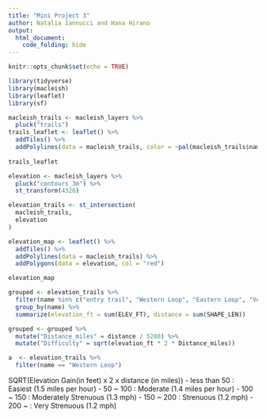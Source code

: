 ```yaml
---
title: "Mini Project 3"
author: Natalia Iannucci and Hana Hirano
output: 
  html_document:
    code_folding: hide
---
```


```r
knitr::opts_chunk$set(echo = TRUE)
```


```r
library(tidyverse)
library(macleish)
library(leaflet)
library(sf)

macleish_trails <- macleish_layers %>%
  pluck("trails")
trails_leaflet <- leaflet() %>%
  addTiles() %>%
  addPolylines(data = macleish_trails, color = ~pal(macleish_trails$name)) 
  
trails_leaflet
```

```r
elevation <- macleish_layers %>%
  pluck("contours_3m") %>%
  st_transform(4326)
```

```r
elevation_trails <- st_intersection(
  macleish_trails,
  elevation
) 

```

```r
elevation_map <- leaflet() %>%
  addTiles() %>%
  addPolylines(data = macleish_trails) %>%
  addPolygons(data = elevation, col = "red")

elevation_map
```

```r
grouped <- elevation_trails %>%
  filter(name %in% c("entry trail", "Western Loop", "Eastern Loop", "Vernal Pool Loop", "Porcupine Trail", "Easy Out")) %>%
  group_by(name) %>%
  summarize(elevation_ft = sum(ELEV_FT), distance = sum(SHAPE_LEN))

grouped <- grouped %>% 
  mutate("Distance_miles" = distance / 5280) %>%
  mutate("Difficulty" = sqrt(elevation_ft * 2 * Distance_miles))
```

```r
a  <- elevation_trails %>%
  filter(name == "Western Loop")
```

SQRT(Elevation Gain(in feet) x 2 x distance (in miles))
- less than 50 : Easiest (1.5 miles per hour)
- 50 ~ 100 : Moderate (1.4 miles per hour)
- 100 ~ 150 : Moderately Strenuous (1.3 mph)
- 150 ~ 200 : Strenuous (1.2 mph)
- 200 ~ : Very Strenuous (1.2 mph)